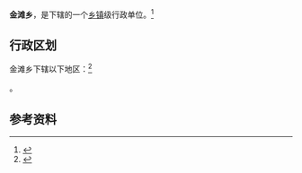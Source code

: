 {{中国乡级行政区|63/22/23/200/000}}

'''金滩乡'''，是{{PRC admin/fullname|63/22/23/200/000|3}}下辖的一个[[乡镇|乡镇]]级行政单位。<ref>{{PRC admin/ref sgc|{{PRC admin/parent|63/22/23/200/000}}}}</ref>

== 行政区划 ==

金滩乡下辖以下地区：<ref>{{PRC admin/ref sgc|63/22/23/200/000}}</ref>

{{PRC admin/children|63/22/23/200/000}}。

== 参考资料 ==

{{reflist}}

{{行政区划小作品}}
{{PRC admin/navcat|63/22/23/200/000}}